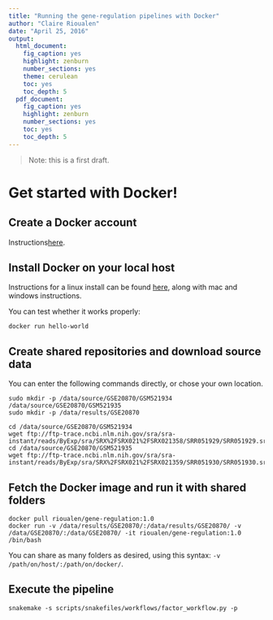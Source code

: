 ```yaml
---
title: "Running the gene-regulation pipelines with Docker"
author: "Claire Rioualen"
date: "April 25, 2016"
output:
  html_document:
    fig_caption: yes
    highlight: zenburn
    number_sections: yes
    theme: cerulean
    toc: yes
    toc_depth: 5
  pdf_document:
    fig_caption: yes
    highlight: zenburn
    number_sections: yes
    toc: yes
    toc_depth: 5
---
```


> Note: this is a first draft. 

# Get started with Docker!

## Create a Docker account

Instructions[here](https://docs.docker.com/linux/step_five/).

## Install Docker on your local host

Instructions for a linux install can be found [here](https://docs.docker.com/linux/), along with mac and windows instructions. 

You can test whether it works properly:

```
docker run hello-world
```

<!--
Run the following command:
```
sudo apt-get --yes install docker
```
--> 

## Create shared repositories and download source data

You can enter the following commands directly, or chose your own location. 

```
sudo mkdir -p /data/source/GSE20870/GSM521934 /data/source/GSE20870/GSM521935
sudo mkdir -p /data/results/GSE20870
```
```
cd /data/source/GSE20870/GSM521934
wget ftp://ftp-trace.ncbi.nlm.nih.gov/sra/sra-instant/reads/ByExp/sra/SRX%2FSRX021%2FSRX021358/SRR051929/SRR051929.sra
cd /data/source/GSE20870/GSM521935
wget ftp://ftp-trace.ncbi.nlm.nih.gov/sra/sra-instant/reads/ByExp/sra/SRX%2FSRX021%2FSRX021359/SRR051930/SRR051930.sra
```



## Fetch the Docker image and run it with shared folders

```
docker pull rioualen/gene-regulation:1.0
docker run -v /data/results/GSE20870/:/data/results/GSE20870/ -v /data/GSE20870/:/data/GSE20870/ -it rioualen/gene-regulation:1.0 /bin/bash
```

You can share as many folders as desired, using this syntax: `-v /path/on/host/:/path/on/docker/`.


## Execute the pipeline

```
snakemake -s scripts/snakefiles/workflows/factor_workflow.py -p
```

<!--
# JVH / Mac

## Quick tour

On Mac OSX

### 1. Install docker

        https://docs.docker.com/engine/installation/mac/

### 2. Open the application Docker Quickstart Terminal. This open a new terminal window and launches the docker daemon.

### 3. Get the gene-regulation docker

docker pull rioualen/gene-regulation:0.3

### 4. Check the list of docker images available locally

docker images

### 5. Start the gene-regulation image. The option `-it` specifies the interactive mode, which is necessary to be able using this VM

```
docker run -it rioualen/gene-regulation:0.3 /bin/bash
```

You are now in a bash session of a gene-regulation docker. In this session, you are "root" user, i;e. you have all the administration rights. You can check this easily:

```
whoami
```



### 6. Check the disks available on this docker

```
df -h
```

Currently, your docker can only access its local disk, which comes with the VM.
**Beware**: any data stored on this local disk will be lost when you shut down the gene-regulation docker.

### 7. Exit and get back to your gene-regulation container

 If you exits your shell session, the docker will still be running.


```
exit
```

You are now back to the host terminal.

Check the currently active docker containers (processes).

```
docker ps -a
```

Note that you can run several containers of the same image.
Each active container has a unique identifier which appears in the first column when you run `docker ps` (e.g. `faff5298ef95`).
You can re-open a running container with the command

```
docker attach [CONTAINER_ID]
```
where `[CONTAINER_IDR]` must be replaced by the actual ID of the running docker container (e.g. `faff5298ef95`).


### 8. Shutting down the container

We will now shut down this image, and start a new one which will enable you to store persistent data.

```
docker stop [CONTAINER_ID]
```

### 9. Starting a docker container with a shared folder.



  500  docker pull rioualen/gene-regulation:0.3
  501  mkdir -p ~/gene-regulation_data/GSE20870/GSM521934 ~/gene-regulation_data/GSE20870/GSM521935
  502  cd ~/gene-regulation_data/GSE20870/GSM521934
  503  wget ftp://ftp-trace.ncbi.nlm.nih.gov/sra/sra-instant/reads/ByExp/sra/SRX%2FSRX021%2FSRX021358/SRR051929/SRR051929.sra
  504  cd ~/gene-regulation_data/GSE20870/GSM521935
  505  wget ftp://ftp-trace.ncbi.nlm.nih.gov/sra/sra-instant/reads/ByExp/sra/SRX%2FSRX021%2FSRX021359/SRR051930/SRR051930.sra
  506  mkdir ~/gene-regulation_data/results/GSE20870
  507  mkdir -p ~/gene-regulation_data/results/GSE20870
  508  docker pull rioualen/gene-regulation:0.3
  509  docker run -v ~/gene-regulation_data:/data  -it rioualen/gene-regulation:0.3 /bin/bash

### 10. Running the snakemake demo workflow on the docker container

    1  ls /data
    2  ls /data/GSE20870/
    3  ls /data/GSE20870/GSM521934/
    4  exit
    5  ls /data
    6  source ~/bin/ngs_bashrc
    7  snakemake -s scripts/snakefiles/workflows/factor_workflow.py -np
    8  history
    9  snakemake -s scripts/snakefiles/workflows/factor_workflow.py -np
   10  snakemake -s scripts/snakefiles/workflows/factor_workflow.py -p







## Questions

1. Quand on fait un login dans la vm gene--regulation, on entre dans un shell basique (pas bash). Est-il possible de configurer docker pour qu'on entre automatiquement en bash ?

Entry point /bin/bash


2. Il faut ajouter le bashrc dans le /etc du docker.

-->